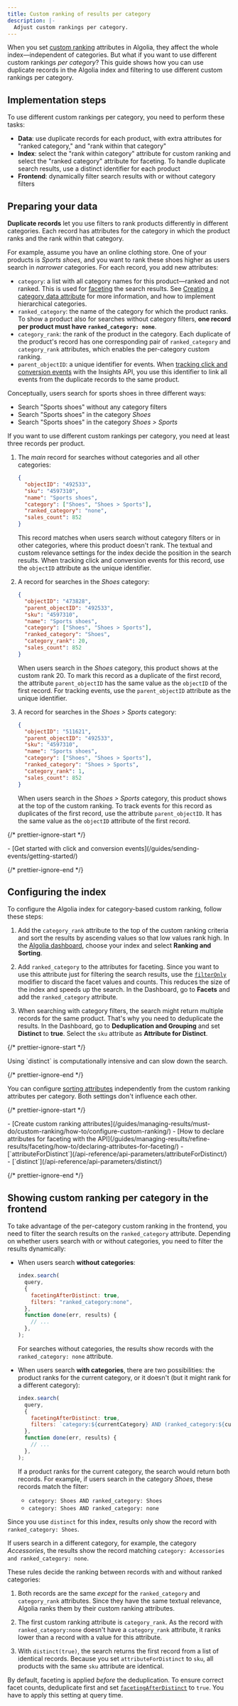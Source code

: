 ```yaml
---
title: Custom ranking of results per category
description: |-
  Adjust custom rankings per category.
---
```


When you set [custom ranking](/guides/managing-results/must-do/custom-ranking/) attributes in Algolia, they affect the whole index—independent of categories. But what if you want to use different custom rankings _per category_? This guide shows how you can use duplicate records in the Algolia index and filtering to use different custom rankings per category.

## Implementation steps

To use different custom rankings per category, you need to perform these tasks:

- **Data**: use duplicate records for each product, with extra attributes for "ranked category," and "rank within that category"
- **Index**: select the "rank within category" attribute for custom ranking and select the "ranked category" attribute for faceting. To handle duplicate search results, use a distinct identifier for each product
- **Frontend**: dynamically filter search results with or without category filters

## Preparing your data

**Duplicate records** let you use filters to rank products differently in different categories. Each record has attributes for the category in which the product ranks and the rank within that category.

For example, assume you have an online clothing store. One of your products is _Sports shoes_, and you want to rank these shoes higher as users search in _narrower_ categories. For each record, you add new attributes:

- `category`: a list with all category names for this product—ranked and not ranked. This is used for [faceting](/guides/managing-results/refine-results/faceting/) the search results. See [Creating a category data attribute](/guides/solutions/ecommerce/browse/tutorials/category-pages/) for more information, and how to implement hierarchical categories.
- `ranked_category`: the name of the category for which the product ranks. To show a product also for searches without category filters, **one record per product must have `ranked_category: none`**.
- `category_rank`: the rank of the product in the category. Each duplicate of the product's record has one corresponding pair of `ranked_category` and `category_rank` attributes, which enables the per-category custom ranking.
- `parent_objectID`: a unique identifier for events. When [tracking click and conversion events](/guides/sending-events/getting-started/) with the Insights API, you use this identifier to link all events from the duplicate records to the same product.

Conceptually, users search for sports shoes in three different ways:

- Search "Sports shoes" without any category filters
- Search "Sports shoes" in the category _Shoes_
- Search "Sports shoes" in the category _Shoes > Sports_

If you want to use different custom rankings per category, you need at least three records per product.

1. The _main_ record for searches without categories and all other categories:

   ```json json
   {
     "objectID": "492533",
     "sku": "4597310",
     "name": "Sports shoes",
     "category": ["Shoes", "Shoes > Sports"],
     "ranked_category": "none",
     "sales_count": 852
   }
   ```

   This record matches when users search without category filters or in other categories, where this product doesn't rank. The textual and custom relevance settings for the index decide the position in the search results. When tracking click and conversion events for this record, use the `objectID` attribute as the unique identifier.

1. A record for searches in the _Shoes_ category:

   ```json json
   {
     "objectID": "473828",
     "parent_objectID": "492533",
     "sku": "4597310",
     "name": "Sports shoes",
     "category": ["Shoes", "Shoes > Sports"],
     "ranked_category": "Shoes",
     "category_rank": 20,
     "sales_count": 852
   }
   ```

   When users search in the _Shoes_ category, this product shows at the custom rank 20. To mark this record as a duplicate of the first record, the attribute `parent_objectID` has the same value as the `objectID` of the first record. For tracking events, use the `parent_objectID` attribute as the unique identifier.

1. A record for searches in the _Shoes > Sports_ category:

   ```json json
   {
     "objectID": "511621",
     "parent_objectID": "492533",
     "sku": "4597310",
     "name": "Sports shoes",
     "category": ["Shoes", "Shoes > Sports"],
     "ranked_category": "Shoes > Sports",
     "category_rank": 1,
     "sales_count": 852
   }
   ```

   When users search in the _Shoes > Sports_ category, this product shows at the top of the custom ranking. To track events for this record as duplicates of the first record, use the attribute `parent_objectID`. It has the same value as the `objectID` attribute of the first record.

{/* prettier-ignore-start */}

<Info>
  - [Get started with click and conversion events](/guides/sending-events/getting-started/)
</Info>

{/* prettier-ignore-end */}

## Configuring the index

To configure the Algolia index for category-based custom ranking, follow these steps:

1. Add the `category_rank` attribute to the top of the custom ranking criteria and sort the results by ascending values so that low values rank high. In the [Algolia dashboard](https://dashboard.algolia.com/explorer/configuration/), choose your index and select **Ranking and Sorting**.

1. Add `ranked_category` to the attributes for faceting. Since you want to use this attribute just for filtering the search results, use the [`filterOnly`](/api-reference/api-parameters/attributesForFaceting/#modifiers) modifier to discard the facet values and counts. This reduces the size of the index and speeds up the search. In the Dashboard, go to **Facets** and add the `ranked_category` attribute.

1. When searching with category filters, the search might return multiple records for the same product. That's why you need to deduplicate the results. In the Dashboard, go to **Deduplication and Grouping** and set **Distinct** to **true**. Select the `sku` attribute as **Attribute for Distinct**.

{/* prettier-ignore-start */}

<Note>
  Using `distinct` is computationally intensive and can slow down the search.
</Note>

{/* prettier-ignore-end */}

You can configure [sorting attributes](/guides/managing-results/refine-results/sorting/) independently from the custom ranking attributes per category. Both settings don't influence each other.

{/* prettier-ignore-start */}

<Info>
  - [Create custom ranking attributes](/guides/managing-results/must-do/custom-ranking/how-to/configure-custom-ranking/)
  - [How to declare attributes for faceting with the API](/guides/managing-results/refine-results/faceting/how-to/declaring-attributes-for-faceting/)
  - [`attributeForDistinct`](/api-reference/api-parameters/attributeForDistinct/)
  - [`distinct`](/api-reference/api-parameters/distinct/)
</Info>

{/* prettier-ignore-end */}

## Showing custom ranking per category in the frontend

To take advantage of the per-category custom ranking in the frontend, you need to filter the search results on the `ranked_category` attribute. Depending on whether users search with or without categories, you need to filter the results dynamically:

- When users search **without categories**:

  ```js js
  index.search(
    query,
    {
      facetingAfterDistinct: true,
      filters: "ranked_category:none",
    },
    function done(err, results) {
      // ...
    },
  );
  ```

  For searches without categories, the results show records with the `ranked_category: none` attribute.

- When users search **with categories**, there are two possibilities: the product ranks for the current category, or it doesn't (but it might rank for a different category):

  ```js js
  index.search(
    query,
    {
      facetingAfterDistinct: true,
      filters: `category:${currentCategory} AND (ranked_category:${currentCategory} OR ranked_category:none)`,
    },
    function done(err, results) {
      // ...
    },
  );
  ```

  If a product ranks for the current category, the search would return both records.
  For example, if users search in the category _Shoes_, these records match the filter:

  - `category: Shoes AND ranked_category: Shoes`
  - `category: Shoes AND ranked_category: none`

Since you use `distinct` for this index, results only show the record with `ranked_category: Shoes`.

If users search in a different category, for example, the category _Accessories_, the results show the record matching `category: Accessories and ranked_category: none`.

These rules decide the ranking between records with and without ranked categories:

1. Both records are the same _except_ for the `ranked_category` and `category_rank` attributes. Since they have the same textual relevance, Algolia ranks them by their custom ranking attributes.

1. The first custom ranking attribute is `category_rank`. As the record with `ranked_category:none` doesn't have a `category_rank` attribute, it ranks lower than a record with a value for this attribute.

1. With `distinct(true)`, the search returns the first record from a list of identical records. Because you set `attributeForDistinct` to `sku`, all products with the same `sku` attribute are identical.

By default, faceting is applied _before_ the deduplication. To ensure correct facet counts, deduplicate first and set [`facetingAfterDistinct`](/api-reference/api-parameters/facetingAfterDistinct/) to `true`. You have to apply this setting at query time.

